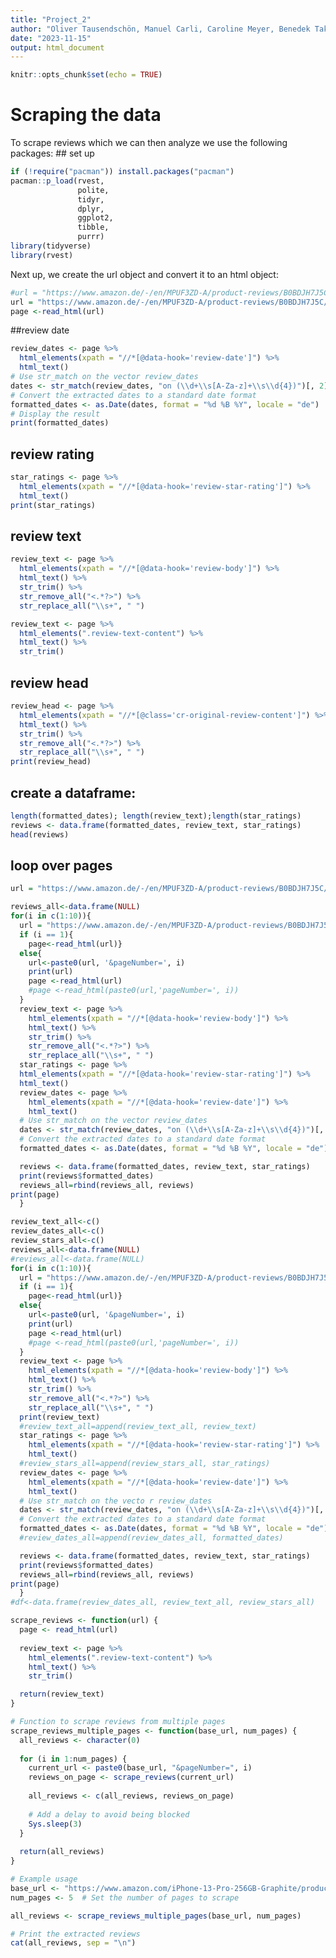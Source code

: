 ---
title: "Project_2"
author: "Oliver Tausendschön, Manuel Carli, Caroline Meyer, Benedek Takacs"
date: "2023-11-15"
output: html_document
---

```{r setup, include=FALSE}
knitr::opts_chunk$set(echo = TRUE)
```


# Scraping the data

To scrape reviews which we can then analyze we use the following packages:
## set up
```{r}
if (!require("pacman")) install.packages("pacman")
pacman::p_load(rvest,
               polite,
               tidyr,
               dplyr,
               ggplot2,
               tibble,
               purrr)
library(tidyverse)
library(rvest)
```
Next up, we create the url object and convert it to an html object:

```{r}
#url = "https://www.amazon.de/-/en/MPUF3ZD-A/product-reviews/B0BDJH7J5C/ref=cm_cr_arp_d_paging_btm_next_2?ie=UTF8&reviewerType=all_reviews&pageNumber=2"
url = "https://www.amazon.de/-/en/MPUF3ZD-A/product-reviews/B0BDJH7J5C/ref=cm_cr_dp_d_show_all_btm?ie=UTF8&reviewerType=all_reviews"
page <-read_html(url)
```




##review date
```{r}
review_dates <- page %>%
  html_elements(xpath = "//*[@data-hook='review-date']") %>%
  html_text()
# Use str_match on the vector review_dates
dates <- str_match(review_dates, "on (\\d+\\s[A-Za-z]+\\s\\d{4})")[, 2]
# Convert the extracted dates to a standard date format
formatted_dates <- as.Date(dates, format = "%d %B %Y", locale = "de")
# Display the result
print(formatted_dates)
```
## review rating


```{r}
star_ratings <- page %>%
  html_elements(xpath = "//*[@data-hook='review-star-rating']") %>%
  html_text()
print(star_ratings)

```

## review text
```{r}
review_text <- page %>%
  html_elements(xpath = "//*[@data-hook='review-body']") %>%
  html_text() %>%
  str_trim() %>%
  str_remove_all("<.*?>") %>%
  str_replace_all("\\s+", " ")

```

```{r}
review_text <- page %>%
  html_elements(".review-text-content") %>%
  html_text() %>%
  str_trim()


```


## review head

```{r}
review_head <- page %>%
  html_elements(xpath = "//*[@class='cr-original-review-content']") %>%
  html_text() %>%
  str_trim() %>%
  str_remove_all("<.*?>") %>%
  str_replace_all("\\s+", " ")
print(review_head)
```

## create a dataframe:

```{r}
length(formatted_dates); length(review_text);length(star_ratings)
reviews <- data.frame(formatted_dates, review_text, star_ratings)
head(reviews)

```

## loop over pages

```{r}
url = "https://www.amazon.de/-/en/MPUF3ZD-A/product-reviews/B0BDJH7J5C/ref=cm_cr_getr_d_paging_btm_prev_1?ie=UTF8&reviewerType=all_reviews"

reviews_all<-data.frame(NULL)
for(i in c(1:10)){
  url = "https://www.amazon.de/-/en/MPUF3ZD-A/product-reviews/B0BDJH7J5C/ref=cm_cr_getr_d_paging_btm_prev_1?ie=UTF8&reviewerType=all_reviews"
  if (i == 1){
    page<-read_html(url)}
  else{
    url<-paste0(url, '&pageNumber=', i)
    print(url)
    page <-read_html(url)
    #page <-read_html(paste0(url,'pageNumber=', i))
  }
  review_text <- page %>%
    html_elements(xpath = "//*[@data-hook='review-body']") %>%
    html_text() %>%
    str_trim() %>%
    str_remove_all("<.*?>") %>%
    str_replace_all("\\s+", " ")
  star_ratings <- page %>%
  html_elements(xpath = "//*[@data-hook='review-star-rating']") %>%
  html_text()
  review_dates <- page %>%
    html_elements(xpath = "//*[@data-hook='review-date']") %>%
    html_text()
  # Use str_match on the vector review_dates
  dates <- str_match(review_dates, "on (\\d+\\s[A-Za-z]+\\s\\d{4})")[, 2]
  # Convert the extracted dates to a standard date format
  formatted_dates <- as.Date(dates, format = "%d %B %Y", locale = "de")

  reviews <- data.frame(formatted_dates, review_text, star_ratings)
  print(reviews$formatted_dates)
  reviews_all=rbind(reviews_all, reviews)
print(page)
  }

```
```{r}
review_text_all<-c()
review_dates_all<-c()
review_stars_all<-c()
reviews_all<-data.frame(NULL)
#reviews_all<-data.frame(NULL)
for(i in c(1:10)){
  url = "https://www.amazon.de/-/en/MPUF3ZD-A/product-reviews/B0BDJH7J5C/ref=cm_cr_getr_d_paging_btm_prev_1?ie=UTF8&reviewerType=all_reviews"
  if (i == 1){
    page<-read_html(url)}
  else{
    url<-paste0(url, '&pageNumber=', i)
    print(url)
    page <-read_html(url)
    #page <-read_html(paste0(url,'pageNumber=', i))
  }
  review_text <- page %>%
    html_elements(xpath = "//*[@data-hook='review-body']") %>%
    html_text() %>%
    str_trim() %>%
    str_remove_all("<.*?>") %>%
    str_replace_all("\\s+", " ")
  print(review_text)
  #review_text_all=append(review_text_all, review_text)
  star_ratings <- page %>%
    html_elements(xpath = "//*[@data-hook='review-star-rating']") %>%
    html_text()
  #review_stars_all=append(review_stars_all, star_ratings)
  review_dates <- page %>%
    html_elements(xpath = "//*[@data-hook='review-date']") %>%
    html_text()
  # Use str_match on the vecto r review_dates
  dates <- str_match(review_dates, "on (\\d+\\s[A-Za-z]+\\s\\d{4})")[, 2]
  # Convert the extracted dates to a standard date format
  formatted_dates <- as.Date(dates, format = "%d %B %Y", locale = "de")
  #review_dates_all=append(review_dates_all, formatted_dates)

  reviews <- data.frame(formatted_dates, review_text, star_ratings)
  print(reviews$formatted_dates)
  reviews_all=rbind(reviews_all, reviews)
print(page)
  }
#df<-data.frame(review_dates_all, review_text_all, review_stars_all)
```

```{r}
scrape_reviews <- function(url) {
  page <- read_html(url)
  
  review_text <- page %>%
    html_elements(".review-text-content") %>%
    html_text() %>%
    str_trim()

  return(review_text)
}

# Function to scrape reviews from multiple pages
scrape_reviews_multiple_pages <- function(base_url, num_pages) {
  all_reviews <- character(0)
  
  for (i in 1:num_pages) {
    current_url <- paste0(base_url, "&pageNumber=", i)
    reviews_on_page <- scrape_reviews(current_url)
    
    all_reviews <- c(all_reviews, reviews_on_page)
    
    # Add a delay to avoid being blocked
    Sys.sleep(3)
  }
  
  return(all_reviews)
}

# Example usage
base_url <- "https://www.amazon.com/iPhone-13-Pro-256GB-Graphite/product-reviews/B0BGYBX3LK/ref=cm_cr_arp_d_paging_btm_next_2?ie=UTF8&reviewerType=all_reviews&pageNumber="
num_pages <- 5  # Set the number of pages to scrape

all_reviews <- scrape_reviews_multiple_pages(base_url, num_pages)

# Print the extracted reviews
cat(all_reviews, sep = "\n")

```

